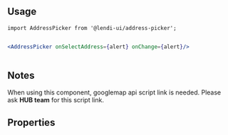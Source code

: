 
## Usage

```
import AddressPicker from '@lendi-ui/address-picker';
```

```jsx

<AddressPicker onSelectAddress={alert} onChange={alert}/>
             
```

## Notes

When using this component, googlemap api script link is needed. Please ask <strong>HUB team</strong> for this script link.

## Properties

<PropTable>
  <PropTable.Entry name="className" type="" defaultValue="" description=""/>
  <PropTable.Entry name="country" type="string" defaultValue="au" description="A two letter code corresponding to a country. Refer to ISO 3166-1"/>
  <PropTable.Entry name="isDisabled" type="boolean" defaultValue="false" description="Disable the Autocomplete input"/>
  <PropTable.Entry name="onChange" required type="(event: React.ChangeEvent<HTMLInputElement>) => void" defaultValue="" description="On change from autosuggest only"/>
  <PropTable.Entry name="onSelectAddress" required type="(selection: AddressObject) => void" defaultValue="" description="When user selects the address - either from 'save' on manual entry or by selecting a suggestion from autosuggest"/>
  <PropTable.Entry name="onReset" type="() => void" defaultValue="" description="When us"/>
  <PropTable.Entry name="showMap" type="boolean" defaultValue="false" description="Whether to show the map"/>
  <PropTable.Entry name="size" type="Size" defaultValue="md" description="Size of input"/>
  <PropTable.Entry name="value" type="string" description="Default value of input"/>
</PropTable>
